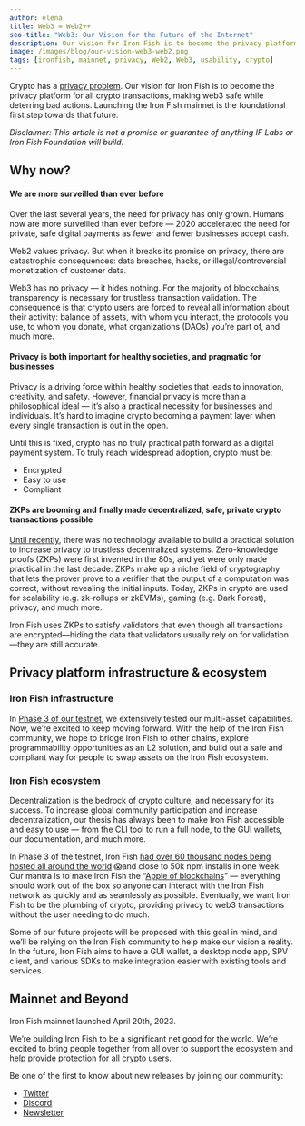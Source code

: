 ```yaml
---
author: elena
title: Web3 = Web2++
seo-title: "Web3: Our Vision for the Future of the Internet"
description: Our vision for Iron Fish is to become the privacy platform for all crypto transactions.
image: /images/blog/our-vision-web3-web2.png
tags: [ironfish, mainnet, privacy, Web2, Web3, usability, crypto]
---
```


Crypto has a [privacy problem](https://www.ironfish.network/blog/2021/03/03/bitcoin-ethreum-privacy). Our vision for Iron Fish is to become the privacy platform for all crypto transactions, making web3 safe while deterring bad actions. Launching the Iron Fish mainnet is the foundational first step towards that future.

*Disclaimer: This article is not a promise or guarantee of anything IF Labs or Iron Fish Foundation will build.*

## Why now?

#### We are more surveilled than ever before

Over the last several years, the need for privacy has only grown. Humans now are more surveilled than ever before — 2020 accelerated the need for private, safe digital payments as fewer and fewer businesses accept cash.

Web2 values privacy. But when it breaks its promise on privacy, there are catastrophic consequences: data breaches, hacks, or illegal/controversial monetization of customer data.

Web3 has no privacy — it hides nothing. For the majority of blockchains, transparency is necessary for trustless transaction validation. The consequence is that crypto users are forced to reveal all information about their activity: balance of assets, with whom you interact, the protocols you use, to whom you donate, what organizations (DAOs) you’re part of, and much more.

#### Privacy is both important for healthy societies, and pragmatic for businesses

Privacy is a driving force within healthy societies that leads to innovation, creativity, and safety. However, financial privacy is more than a philosophical ideal — it’s also a practical necessity for businesses and individuals. It’s hard to imagine crypto becoming a payment layer when every single transaction is out in the open.

Until this is fixed, crypto has no truly practical path forward as a digital payment system. To truly reach widespread adoption, crypto must be:

-   Encrypted
-   Easy to use
-   Compliant

#### ZKPs are booming and finally made decentralized, safe, private crypto transactions possible

[Until recently](https://thedefiant.io/zero-knowledge-proofs-digital-trust), there was no technology available to build a practical solution to increase privacy to trustless decentralized systems. Zero-knowledge proofs (ZKPs) were first invented in the 80s, and yet were only made practical in the last decade. ZKPs make up a niche field of cryptography that lets the prover prove to a verifier that the output of a computation was correct, without revealing the initial inputs. Today, ZKPs in crypto are used for scalability (e.g. zk-rollups or zkEVMs), gaming (e.g. Dark Forest), privacy, and much more.

Iron Fish uses ZKPs to satisfy validators that even though  all transactions are encrypted—hiding the data that validators usually rely on for validation—they are still accurate.

## Privacy platform infrastructure & ecosystem

### Iron Fish infrastructure

In [Phase 3 of our testnet](https://www.ironfish.network/learn/blog/2023-01-18-phase3), we extensively tested our multi-asset capabilities. Now, we’re excited to keep moving forward. With the help of the Iron Fish community, we hope to bridge Iron Fish to other chains, explore programmability opportunities as an L2 solution, and build out a safe and compliant way for people to swap assets on the Iron Fish ecosystem.

### Iron Fish ecosystem

Decentralization is the bedrock of crypto culture, and necessary for its success. To increase global community participation and increase decentralization, our thesis has always been to make Iron Fish accessible and easy to use — from the CLI tool to run a full node, to the GUI wallets, our documentation, and much more.

In Phase 3 of the testnet, Iron Fish [had over 60 thousand nodes being hosted all around the world](https://www.ironfish.network/learn/blog/2023-02-23-phase3-update) 😱and close to 50k npm installs in one week. Our mantra is to make Iron Fish the “[Apple of blockchains](https://www.sequoiacap.com/article/elena-nadolinski-spotlight/)” — everything should work out of the box so anyone can interact with the Iron Fish network as quickly and as seamlessly as possible. Eventually, we want Iron Fish to be the plumbing of crypto, providing privacy to web3 transactions without the user needing to do much.

Some of our future projects will be proposed with this goal in mind, and we’ll be relying on the Iron Fish community to help make our vision a reality. In the future, Iron Fish aims to have a GUI wallet, a desktop node app, SPV client, and various SDKs to make integration easier with existing tools and services.

## Mainnet and Beyond

Iron Fish mainnet launched April 20th, 2023.

We’re building Iron Fish to be a significant net good for the world. We’re excited to bring people together from all over to support the ecosystem and help provide protection for all crypto users.

Be one of the first to know about new releases by joining our community:

-   [Twitter](https://twitter.com/ironfishcrypto)    
-   [Discord](https://discord.gg/uCWctApGYN)
-   [Newsletter](https://www.ironfish.network/#:~:text=Stay%20up%20to%20date%20with%20Iron%20Fish)
